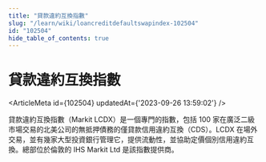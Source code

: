 ```yaml
---
title: "貸款違約互換指數"
slug: "/learn/wiki/loancreditdefaultswapindex-102504"
id: "102504"
hide_table_of_contents: true
---
```



# 貸款違約互換指數

<ArticleMeta id={102504} updatedAt={'2023-09-26 13:59:02'} />
<div className='border-solid border-b border-t-0 my-4 border-[var(--ifm-color-gray-300)]' />

貸款違約互換指數（Markit LCDX）是一個專門的指數，包括 100 家在廣泛二級市場交易的北美公司的無抵押債務的僅貸款信用違約互換（CDS）。LCDX 在場外交易，並有幾家大型投資銀行管理它，提供流動性，並協助定價個別信用違約互換。總部位於倫敦的 IHS Markit Ltd 是該指數提供商。

